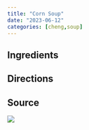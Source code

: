 ```yaml
---
title: "Corn Soup"
date: "2023-06-12"
categories: [cheng,soup]
---
```


## Ingredients

## Directions

## Source

![](source.jpg)
